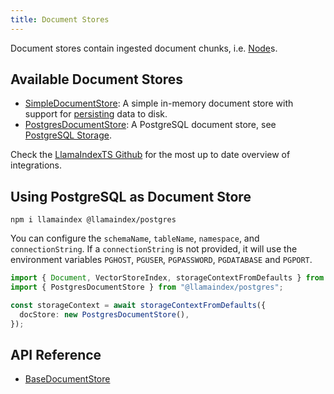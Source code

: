 ```yaml
---
title: Document Stores
---
```


Document stores contain ingested document chunks, i.e. [Node](/typescript/framework/modules/data)s.

## Available Document Stores

- [SimpleDocumentStore](/typescript/framework-api-reference/classes/simpledocumentstore/): A simple in-memory document store with support for [persisting](/typescript/framework/modules/data/stores#local-storage) data to disk.
- [PostgresDocumentStore](/typescript/framework-api-reference/classes/postgresdocumentstore/): A PostgreSQL document store, see [PostgreSQL Storage](/typescript/framework/modules/data/stores#postgresql-storage).

Check the [LlamaIndexTS Github](https://github.com/run-llama/LlamaIndexTS) for the most up to date overview of integrations.

## Using PostgreSQL as Document Store

```package-install
npm i llamaindex @llamaindex/postgres
```

You can configure the `schemaName`, `tableName`, `namespace`, and
`connectionString`. If a `connectionString` is not
provided, it will use the environment variables `PGHOST`, `PGUSER`,
`PGPASSWORD`, `PGDATABASE` and `PGPORT`.

```typescript
import { Document, VectorStoreIndex, storageContextFromDefaults } from "llamaindex";
import { PostgresDocumentStore } from "@llamaindex/postgres";

const storageContext = await storageContextFromDefaults({
  docStore: new PostgresDocumentStore(),
});
```

## API Reference

- [BaseDocumentStore](/typescript/framework-api-reference/classes/basedocumentstore/)
